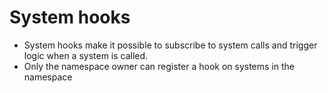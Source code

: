 # System hooks

- System hooks make it possible to subscribe to system calls and trigger logic when a system is called.
- Only the namespace owner can register a hook on systems in the namespace
